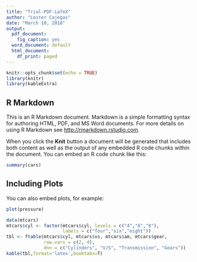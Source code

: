 ```yaml
---
title: "Trial-PDF-LaTeX"
author: "Lester Cajegas"
date: "March 10, 2018"
output:
  pdf_document:
    fig_caption: yes
  word_document: default
  html_document:
    df_print: paged
---
```


```r
knitr::opts_chunk$set(echo = TRUE)
library(knitr)
library(kableExtra)
```

## R Markdown

This is an R Markdown document. Markdown is a simple formatting syntax for authoring HTML, PDF, and MS Word documents. For more details on using R Markdown see <http://rmarkdown.rstudio.com>.

When you click the **Knit** button a document will be generated that includes both content as well as the output of any embedded R code chunks within the document. You can embed an R code chunk like this:

```r
summary(cars)
```

## Including Plots

You can also embed plots, for example:

```r
plot(pressure)
```


```r
data(mtcars)
mtcars$cyl <- factor(mtcars$cyl, levels = c("4","6","8"),
                     labels = c("four","six","eight"))
tbl <- ftable(mtcars$cyl, mtcars$vs, mtcars$am, mtcars$gear,
              row.vars = c(2, 4),
              dnn = c("Cylinders", "V/S", "Transmission", "Gears"))
kable(tbl,format='latex',booktabs=T)

```
